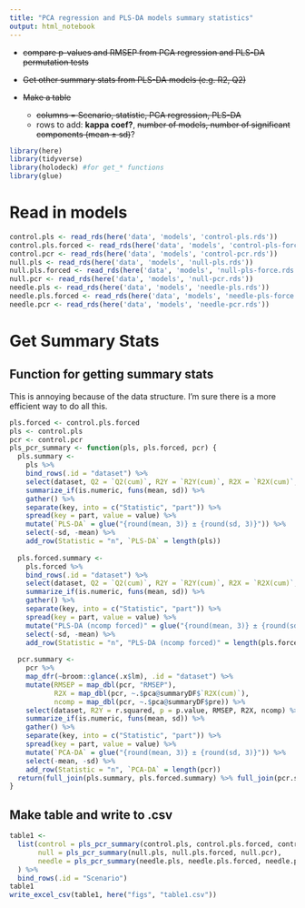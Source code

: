 ```yaml
---
title: "PCA regression and PLS-DA models summary statistics"
output: html_notebook
---
```


- ~~compare p-values and RMSEP from PCA regression and PLS-DA permutation tests~~
- ~~Get other summary stats from PLS-DA models (e.g. R2, Q2)~~

- ~~Make a table~~
  - ~~columns = Scenario, statistic, PCA regression, PLS-DA~~
  - rows to add: **kappa coef?**, ~~number of models, number of significant components (mean ± sd)~~?

```r
library(here)
library(tidyverse)
library(holodeck) #for get_* functions
library(glue)
```

# Read in models

```r
control.pls <- read_rds(here('data', 'models', 'control-pls.rds'))
control.pls.forced <- read_rds(here('data', 'models', 'control-pls-force.rds'))
control.pcr <- read_rds(here('data', 'models', 'control-pcr.rds'))
null.pls <- read_rds(here('data', 'models', 'null-pls.rds'))
null.pls.forced <- read_rds(here('data', 'models', 'null-pls-force.rds'))
null.pcr <- read_rds(here('data', 'models', 'null-pcr.rds'))
needle.pls <- read_rds(here('data', 'models', 'needle-pls.rds'))
needle.pls.forced <- read_rds(here('data', 'models', 'needle-pls-force.rds'))
needle.pcr <- read_rds(here('data', 'models', 'needle-pcr.rds'))
```


# Get Summary Stats
## Function for getting summary stats

This is annoying because of the data structure.  I'm sure there is a more efficient way to do all this.

```r
pls.forced <- control.pls.forced
pls <- control.pls
pcr <- control.pcr
pls_pcr_summary <- function(pls, pls.forced, pcr) {
  pls.summary <-
    pls %>% 
    bind_rows(.id = "dataset") %>% 
    select(dataset, Q2 = `Q2(cum)`, R2Y = `R2Y(cum)`, R2X = `R2X(cum)`, pR2 = pR2Y, pQ2 = pQ2, RMSEP, ncomp = pre) %>% 
    summarize_if(is.numeric, funs(mean, sd)) %>% 
    gather() %>% 
    separate(key, into = c("Statistic", "part")) %>% 
    spread(key = part, value = value) %>% 
    mutate(`PLS-DA` = glue("{round(mean, 3)} ± {round(sd, 3)}")) %>% 
    select(-sd, -mean) %>% 
    add_row(Statistic = "n", `PLS-DA` = length(pls))
  
  pls.forced.summary <-
    pls.forced %>% 
    bind_rows(.id = "dataset") %>% 
    select(dataset, Q2 = `Q2(cum)`, R2Y = `R2Y(cum)`, R2X = `R2X(cum)`, pR2 = pR2Y, pQ2 = pQ2, RMSEP, ncomp = pre) %>% 
    summarize_if(is.numeric, funs(mean, sd)) %>% 
    gather() %>% 
    separate(key, into = c("Statistic", "part")) %>% 
    spread(key = part, value = value) %>% 
    mutate("PLS-DA (ncomp forced)" = glue("{round(mean, 3)} ± {round(sd, 3)}")) %>% 
    select(-sd, -mean) %>% 
    add_row(Statistic = "n", "PLS-DA (ncomp forced)" = length(pls.forced))
  
  pcr.summary <- 
    pcr %>% 
    map_dfr(~broom::glance(.x$lm), .id = "dataset") %>% 
    mutate(RMSEP = map_dbl(pcr, "RMSEP"),
           R2X = map_dbl(pcr, ~.$pca@summaryDF$`R2X(cum)`),
           ncomp = map_dbl(pcr, ~.$pca@summaryDF$pre)) %>% 
    select(dataset, R2Y = r.squared, p = p.value, RMSEP, R2X, ncomp) %>% 
    summarize_if(is.numeric, funs(mean, sd)) %>%
    gather() %>% 
    separate(key, into = c("Statistic", "part")) %>% 
    spread(key = part, value = value) %>% 
    mutate(`PCA-DA` = glue("{round(mean, 3)} ± {round(sd, 3)}")) %>% 
    select(-mean, -sd) %>% 
    add_row(Statistic = "n", `PCA-DA` = length(pcr))
  return(full_join(pls.summary, pls.forced.summary) %>% full_join(pcr.summary))
}

```

## Make table and write to .csv

```r
table1 <-
  list(control = pls_pcr_summary(control.pls, control.pls.forced, control.pcr),
       null = pls_pcr_summary(null.pls, null.pls.forced, null.pcr),
       needle = pls_pcr_summary(needle.pls, needle.pls.forced, needle.pcr)
  ) %>%
  bind_rows(.id = "Scenario")
table1
write_excel_csv(table1, here("figs", "table1.csv"))
```

